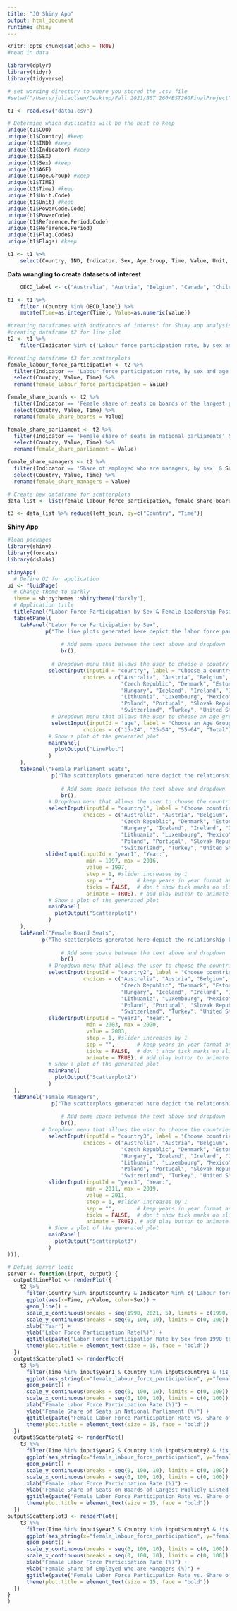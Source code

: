 ```yaml
---
title: "JO Shiny App"
output: html_document
runtime: shiny
---
```


```r
knitr::opts_chunk$set(echo = TRUE)
#read in data

library(dplyr)
library(tidyr)
library(tidyverse)

# set working directory to where you stored the .csv file
#setwd("/Users/juliaolsen/Desktop/Fall 2021/BST 260/BST260FinalProject")

t1 <- read.csv("data1.csv")

# Determine which duplicates will be the best to keep 
unique(t1$COU)
unique(t1$Country) #keep
unique(t1$IND) #keep
unique(t1$Indicator) #keep
unique(t1$SEX) 
unique(t1$Sex) #keep
unique(t1$AGE)
unique(t1$Age.Group) #keep
unique(t1$TIME)
unique(t1$Time) #keep
unique(t1$Unit.Code)
unique(t1$Unit) #keep
unique(t1$PowerCode.Code)
unique(t1$PowerCode)
unique(t1$Reference.Period.Code)
unique(t1$Reference.Period)
unique(t1$Flag.Codes)
unique(t1$Flags) #keep

t1 <- t1 %>% 
    select(Country, IND, Indicator, Sex, Age.Group, Time, Value, Unit, Flags)
```

**Data wrangling to create datasets of interest**
```r

    OECD_label <- c("Australia", "Austria", "Belgium", "Canada", "Chile", "Colombia", "Costa Rica", "Czech Republic", "Denmark", "Estonia", "Finland", "France", "Germany", "Greece", "Hungary", "Iceland", "Ireland", "Israel", "Italy", "Japan", "Korea", "Latvia", "Lithuania", "Luxembourg", "Mexico", "Netherlands", "New Zealand", "Norway", "Poland", "Portugal", "Slovak Republic", "Slovenia", "Spain", "Sweden", "Switzerland", "Turkey", "United Kingdom", "United States")

t1 <- t1 %>%
    filter (Country %in% OECD_label) %>%
    mutate(Time=as.integer(Time), Value=as.numeric(Value))

#creating dataframes with indicators of interest for Shiny app analysis
#creating dataframe t2 for line plot
t2 <- t1 %>%
    filter(Indicator %in% c('Labour force participation rate, by sex and age group ', 'Share of employed who are managers, by sex', 'Female share of seats on boards of the largest publicly listed companies', 'Female share of seats in national parliaments'))

#creating dataframe t3 for scatterplots
female_labour_force_participation <- t2 %>%
  filter(Indicator == 'Labour force participation rate, by sex and age group ' & Sex == "Women" & Age.Group=="Total") %>%
  select(Country, Value, Time) %>%
  rename(female_labour_force_participation = Value)

female_share_boards <- t2 %>%
  filter(Indicator == 'Female share of seats on boards of the largest publicly listed companies' & Sex == "Women" & Age.Group=="Total") %>%
  select(Country, Value, Time) %>%
  rename(female_share_boards = Value)

female_share_parliament <- t2 %>%
  filter(Indicator == 'Female share of seats in national parliaments' & Sex == "Women" & Age.Group=="Total") %>%
  select(Country, Value, Time) %>%
  rename(female_share_parliament = Value)

female_share_managers <- t2 %>%
  filter(Indicator == 'Share of employed who are managers, by sex' & Sex == "Women" & Age.Group=="Total") %>%
  select(Country, Value, Time) %>%
  rename(female_share_managers = Value)

# Create new dataframe for scatterplots
data_list <- list(female_labour_force_participation, female_share_boards, female_share_parliament, female_share_managers)

t3 <- data_list %>% reduce(left_join, by=c("Country", "Time"))
```

**Shiny App**
```r
#load packages
library(shiny)
library(forcats)
library(dslabs)

shinyApp(
  # Define UI for application
ui <- fluidPage(
  # Change theme to darkly
  theme = shinythemes::shinytheme("darkly"),
  # Application title
  titlePanel("Labor Force Participation by Sex & Female Leadership Positions Over Time"),
  tabsetPanel(
    tabPanel("Labor Force Participation by Sex",
            p("The line plots generated here depict the labor force participation for males and females for OECD countries over time. The data used was created using a number of spreadsheets available from the", a("OECD.", href="https://stats.oecd.org/index.aspx?queryid=54757#")),
                 
                 # Add some space between the text above and dropdown
                 br(),
                 
              # Dropdown menu that allows the user to choose a country for the line plot
             selectInput(inputId = "country", label = "Choose a country:",
                        choices = c("Australia", "Austria", "Belgium", "Canada", "Chile", "Colombia", "Costa Rica",
                                    "Czech Republic", "Denmark", "Estonia", "Finland", "France", "Germany", "Greece", 
                                    "Hungary", "Iceland", "Ireland", "Israel", "Italy", "Japan", "Korea", "Latvia",
                                    "Lithuania", "Luxembourg", "Mexico", "Netherlands", "New Zealand", "Norway",
                                    "Poland", "Portugal", "Slovak Republic", "Slovenia", "Spain", "Sweden",
                                    "Switzerland", "Turkey", "United States"), selected = NULL, multiple = FALSE),
              # Dropdown menu that allows the user to choose an age group for the line plot
              selectInput(inputId = "age", label = "Choose an Age Group:",
                        choices = c("15-24", "25-54", "55-64", "Total"), selected = NULL, multiple = FALSE),
             # Show a plot of the generated plot
             mainPanel(
               plotOutput("LinePlot")
             )
    ),
    tabPanel("Female Parliament Seats",
              p("The scatterplots generated here depict the relationship between female labor force participation and female share of seats in national parliament for OECD countries over time. The data used was created using a number of spreadsheets available from the", a("OECD.", href="https://stats.oecd.org/index.aspx?queryid=54757#")),
                 
                 # Add some space between the text above and dropdown
                 br(),
             # Dropdown menu that allows the user to choose the countries for the scatterplot
             selectInput(inputId = "country1", label = "Choose countries of interest:",
                        choices = c("Australia", "Austria", "Belgium", "Canada", "Chile", "Colombia", "Costa Rica",
                                    "Czech Republic", "Denmark", "Estonia", "Finland", "France", "Germany", "Greece", 
                                    "Hungary", "Iceland", "Ireland", "Israel", "Italy", "Japan", "Korea", "Latvia",
                                    "Lithuania", "Luxembourg", "Mexico", "Netherlands", "New Zealand", "Norway",
                                    "Poland", "Portugal", "Slovak Republic", "Slovenia", "Spain", "Sweden",
                                    "Switzerland", "Turkey", "United States"), selected = NULL, multiple = TRUE), 
            sliderInput(inputId = "year1", "Year:",
                         min = 1997, max = 2016,
                         value = 1997, 
                         step = 1, #slider increases by 1
                         sep = "",       # keep years in year format and not 1,960 format
                         ticks = FALSE,  # don't show tick marks on slider bar
                         animate = TRUE), # add play button to animate
             # Show a plot of the generated plot
             mainPanel(
               plotOutput("Scatterplot1")
             )
    ),
    tabPanel("Female Board Seats",
           p("The scatterplots generated here depict the relationship between female labor force participation and female share of seats on boards of largest publicly listed companies for OECD countries over time. The data used was created using a number of spreadsheets available from the", a("OECD.", href="https://stats.oecd.org/index.aspx?queryid=54757#")),
                 
                 # Add some space between the text above and dropdown
                 br(),
             # Dropdown menu that allows the user to choose the countries for the scatterplot
             selectInput(inputId = "country2", label = "Choose countries of interest:",
                        choices = c("Australia", "Austria", "Belgium", "Canada", "Chile", "Colombia", "Costa Rica",
                                    "Czech Republic", "Denmark", "Estonia", "Finland", "France", "Germany", "Greece", 
                                    "Hungary", "Iceland", "Ireland", "Israel", "Italy", "Japan", "Korea", "Latvia",
                                    "Lithuania", "Luxembourg", "Mexico", "Netherlands", "New Zealand", "Norway",
                                    "Poland", "Portugal", "Slovak Republic", "Slovenia", "Spain", "Sweden",
                                    "Switzerland", "Turkey", "United States"), selected = NULL, multiple = TRUE), 
             sliderInput(inputId = "year2", "Year:",
                         min = 2003, max = 2020,
                         value = 2003, 
                         step = 1, #slider increases by 1
                         sep = "",       # keep years in year format and not 1,960 format
                         ticks = FALSE,  # don't show tick marks on slider bar
                         animate = TRUE), # add play button to animate
             # Show a plot of the generated plot
             mainPanel(
               plotOutput("Scatterplot2")
             )
  ),
  tabPanel("Female Managers",
              p("The scatterplots generated here depict the relationship between female labor force participation and female share of employed who are managers for OECD countries over time. The data used was created using a number of spreadsheets available from the", a("OECD.", href="https://stats.oecd.org/index.aspx?queryid=54757#")),
                 
                 # Add some space between the text above and dropdown
                 br(),
           # Dropdown menu that allows the user to choose the countries for the scatterplot
             selectInput(inputId = "country3", label = "Choose countries of interest:",
                        choices = c("Australia", "Austria", "Belgium", "Canada", "Chile", "Colombia", "Costa Rica",
                                    "Czech Republic", "Denmark", "Estonia", "Finland", "France", "Germany", "Greece", 
                                    "Hungary", "Iceland", "Ireland", "Israel", "Italy", "Japan", "Korea", "Latvia",
                                    "Lithuania", "Luxembourg", "Mexico", "Netherlands", "New Zealand", "Norway",
                                    "Poland", "Portugal", "Slovak Republic", "Slovenia", "Spain", "Sweden",
                                    "Switzerland", "Turkey", "United States"), selected = NULL, multiple = TRUE), 
             sliderInput(inputId = "year3", "Year:",
                         min = 2011, max = 2019,
                         value = 2011, 
                         step = 1, #slider increases by 1
                         sep = "",       # keep years in year format and not 1,960 format
                         ticks = FALSE,  # don't show tick marks on slider bar
                         animate = TRUE), # add play button to animate
             # Show a plot of the generated plot
             mainPanel(
               plotOutput("Scatterplot3")
             )
))),

# Define server logic
server <- function(input, output) {
  output$LinePlot <- renderPlot({
    t2 %>% 
      filter(Country %in% input$country & Indicator %in% c('Labour force participation rate, by sex and age group ') & Age.Group %in% input$age & !is.na(Value)) %>%
      ggplot(aes(x=Time, y=Value, color=Sex)) + 
      geom_line() + 
      scale_x_continuous(breaks = seq(1990, 2021, 5), limits = c(1990, 2021)) +
      scale_y_continuous(breaks = seq(0, 100, 10), limits = c(0, 100)) +
      xlab("Year") +
      ylab("Labor Force Participation Rate(%)") +
      ggtitle(paste("Labor Force Participation Rate by Sex from 1990 to 2021 in", input$country)) + 
      theme(plot.title = element_text(size = 15, face = "bold"))
  })
  output$Scatterplot1 <- renderPlot({
    t3 %>% 
      filter(Time %in% input$year1 & Country %in% input$country1 & !is.na(female_labour_force_participation) & !is.na(female_share_parliament)) %>%
      ggplot(aes_string(x="female_labour_force_participation", y="female_share_parliament", color="Country")) + 
      geom_point() + 
      scale_y_continuous(breaks = seq(0, 100, 10), limits = c(0, 100)) +
      scale_x_continuous(breaks = seq(0, 100, 10), limits = c(0, 100)) +
      xlab("Female Labor Force Participation Rate (%)") +
      ylab("Female Share of Seats in National Parliament (%)") +
      ggtitle(paste("Female Labor Force Participation Rate vs. Share of Seats \n in Natl Parliament in", input$year1)) +
      theme(plot.title = element_text(size = 15, face = "bold"))
  })
  output$Scatterplot2 <- renderPlot({
    t3 %>% 
      filter(Time %in% input$year2 & Country %in% input$country2 & !is.na(female_labour_force_participation) & !is.na(female_share_boards)) %>%
      ggplot(aes_string(x="female_labour_force_participation", y="female_share_boards", color="Country")) + 
      geom_point() + 
      scale_y_continuous(breaks = seq(0, 100, 10), limits = c(0, 100)) +
      scale_x_continuous(breaks = seq(0, 100, 10), limits = c(0, 100)) +
      xlab("Female Labor Force Participation Rate (%)") +
      ylab("Female Share of Seats on Boards of Largest Publicly Listed Companies (%)") +
      ggtitle(paste("Female Labor Force Participation Rate vs. Share of Seats \n on Boards of Largest Publicly Listed Companies in", input$year2)) +
      theme(plot.title = element_text(size = 15, face = "bold"))
  })
output$Scatterplot3 <- renderPlot({
    t3 %>% 
      filter(Time %in% input$year3 & Country %in% input$country3 & !is.na(female_labour_force_participation) & !is.na(female_share_managers)) %>%
      ggplot(aes_string(x="female_labour_force_participation", y="female_share_managers", color="Country")) + 
      geom_point() + 
      scale_y_continuous(breaks = seq(0, 100, 10), limits = c(0, 100)) +
      scale_x_continuous(breaks = seq(0, 100, 10), limits = c(0, 100)) +
      xlab("Female Labor Force Participation Rate (%)") +
      ylab("Female Share of Employed Who are Managers (%)") +
      ggtitle(paste("Female Labor Force Participation Rate vs. Share of \n Employed Who are Managers in", input$year3)) +
      theme(plot.title = element_text(size = 15, face = "bold"))
  })
}
)
```

